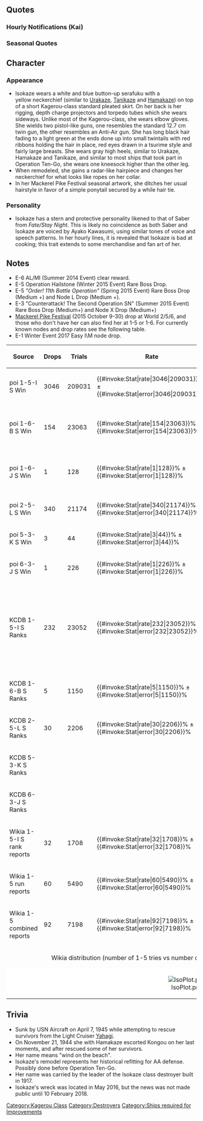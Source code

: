 {{ShipPageHeader}}

==Quotes==
{{ShipQuotes
|Introduction = 陽炎型駆逐艦十二番艦、磯風。大丈夫、私が護ってあげる。
|Introduction/En = I'm the 12th ship of the Kagerou-class destroyers, Isokaze. It's alright, I'll protect you.

|Introduction/Kai = 陽炎型駆逐艦十二番艦、磯風。司令、共に進もう。心配はいらない。
|Introduction/Kai/En = I'm the 12th ship of the Kagerou-class destroyers, Isokaze. We'll move forward together Commander. You don't need to worry.

|Library = 陽炎型駆逐艦十二番艦、磯風だ。<br>戦歴ならあの雪風にも遅れはとらぬ。数々の海戦、決戦に参加し、戦い抜いたんだ。<br>大和・武蔵・金剛・大鳳…彼女達の最期もこの目に焼き付いている。今度こそ…護り抜くさ。
|Library/En = I'm the 12th ship of the Kagerou-class destroyers, Isokaze.<br>I won't lose to Yukikaze in terms of combat experience. I participated in many naval battles and in that decisive battle I fought to the bitter end.<br>Yamato, Musashi, Kongou, Taihou... I witnessed their final moments with my own eyes. This time... I'll protect them.
|Library/Note = Unfortunately Yukikaze witnessed Isokaze's last moments when she went down along with Yamato in Operation Ten-Go.

|Secretary 1 = どうした？
|Secretary 1/En = What's the matter?

|Secretary 1/B Kai = どうした？この磯風に、なにかようか？
|Secretary 1/B Kai/En = What is it? Is there something you want from me?

|Secretary 2 = 司令…笑ってる内にやめような。
|Secretary 2/En = Commander... you should stop while I'm still laughing.

|Secretary 2/Kai = 司令…しつこいのは嫌いではないが、それはどうだろうか。
|Secretary 2/Kai/En = Commander... I don't dislike your persitence, but what are you doing?

|Secretary 3 = いいだろう…この磯風が相手になってやろう。たとえ司令が相手でも容赦なぞしない。
|Secretary 3/En = Alright then... I'll be your opponent. Even if you're my opponent I won't show any mercy.

|Idle = 司令…第十七駆逐隊、いつでも出撃可能だ…可能だぞ。なぁ浜風…浜風？
|Idle/En = Commander... The 17h Destroyer Division is ready to sortie anytime... We're ready... Right Hamakaze... Hamakaze?
|Idle/Note = Hamakaze can be considered Isokaze's closest partner as they were together in almost every action and even sunk in the same battle.

|Secretary Married = 司令、しっかり食べてるか、食べないといざという時生き残れないぞ、生きることも立派な戦いだ、という訳で間宮に行こうか。
|Secretary Married/En = Are you eating well Commander? If you don't eat you won't survive the hard times. Fighting to live is praiseworthy. So with that, let's go to Mamiya's.

|Wedding = 司令、何だ。折り入っての相談というのは。二水戦第十七駆逐隊の編成の話か？何、違う。では浜風のやつが何か？浜風は関係ない…そうか。ん…その指輪を…この磯風に…ん、何…えっ…あ、あの…。
|Wedding/En = What is it Commander? Having a heart to heart with me. Is it about the organisation of the 19th Destroyer Division from the 2nd Torpedo Squadron? What, it's not. Then is it something about Hamakaze? It's nothing to do with her... I see. Hmm... That ring is... for me... Wh-what... Eh... Uh, ummm...

|Looking At Scores = 情報収集も大切だな。
|Looking At Scores/En = Gathering intelligence is important.

|Looking At Scores/Kai = うん。情報の収集は大事だな。
|Looking At Scores/Kai/En = Yes.  Gathering intelligence is important.

|Joining A Fleet = 第十七駆逐隊磯風、推参。
|Joining A Fleet/En = 19th Destroyer Division, Isokaze. Reporting in.

|Equipment 1 = そうだな…改装は必要だ、頼む。
|Equipment 1/En = That's right... remodels are necessary. Please.

|Equipment 2 = ありがたい…これでまた戦える。
|Equipment 2/En = I'm thankful... I can continue to fight with this.

|Equipment 2/B Kai = なるほどな。
|Equipment 2/B Kai/En = I see.

|Equipment 3 = 進もう。
|Equipment 3/En = Forwards.

|Supply = 補給は大事だ。それ無くしては戦えぬ。
|Supply/En = Supplies are important. Without them I can't fight.

|Docking Minor = 少し埃を落としてくるぞ。
|Docking Minor/En = I'm going to dust myself off a little.

|Docking Minor/Kai = 少し戦場の垢を落としてくるぞ。
|Docking Minor/Kai/En = I need a moment to clean off this battlefield grime.

|Docking Major = また戦うために下がるのだ。大丈夫、直ぐに戻るさ。
|Docking Major/En = So I need to retreat again. It's fine, I'll be right back.

|Docking Major/Kai = また戦うために下がるのだ。大丈夫、直ぐに戻る。心配するな。
|Docking Major/Kai/En = So I need to retreat again. It's fine, I'll be right back. So don't worry.

|Docking Complete = やっと修理完了か…ふむ…
|Docking Complete/En = Finally repair completed... hmm...

|Docking Complete/Kai = 修理が完了したようだ…ふむ…
|Docking Complete/Kai/En = Looks like repair has been completed... hmm...

|Construction = 新造艦が完成だ。よかったな。
|Construction/En = A new ship has been completed. That's great.

|Construction/Kai = 新造艦が完成。戦力充実だな。
|Construction/Kai/En = A new ship has been completed. We've bolstered our forces.

|Returning From Sortie = 艦隊が無事帰投したぞ。
|Returning From Sortie/En = The fleet has safely returned to port.

|Starting A Sortie = この磯風が出よう。心配はいらない。
|Starting A Sortie/En = I'm moving out. Don't worry.

|Starting A Sortie/Kai = 磯風、抜錨する。艦隊出撃だ。
|Starting A Sortie/Kai/En = Isokaze, setting sail. The fleet is sortieing.

|Battle Start = 敵艦隊発見。全艦、突撃用意。
|Battle Start/En = Enemy fleet spotted. All ships, prepare to attack.

|Attack = 撃って撃って撃ちまくれ。
|Attack/En = Fire, fire, don't let up.

|Night Battle = 残敵を掃射する。磯風に続け。
|Night Battle/En = Let's rout the remaining enemies. Follow me.

|Night Attack = 磯風の戦歴は伊達ではないぞ！　忘れるな！
|Night Attack/En = My combat experience isn't just for show! Don't forget that!

|Night Attack/Kai = 今の磯風の力、なめないでもらおう！
|Night Attack/Kai/En = You shouldn't underestimate my current strength!

|MVP = ん…また磯風が武勲をたてたというのか。いや…この程度の働きでは何の意味もない。
|MVP/En = Hmmm... I've increased my honours again huh. Well... this standard of performance isn't significant.

|Minor Damage 1 = ちっ…まだまだいける、嘗めるな。
|Minor Damage 1/En = Tch... I can still go on, don't underestimate me.

|Minor Damage 1/B Kai = ちい…この磯風が、信じられん…
|Minor Damage 1/B Kai/En = Tch...I can’t believe this would happen to me...

|Minor Damage 2 = やるなぁ…火力が段違い。だが負けない。
|Minor Damage 2/En = Now you've done it... Such a difference in firepower. But I won't lose.

|Minor Damage 2/Kai = くっ…しかし、まだ航行は可能だ。
|Minor Damage 2/Kai/En = Ugh... But I can still move.

|Major Damage = しまった。こんなところで航行不能になるわけにはいかない。動け、動け。
|Major Damage/En = Oh no. I can't be stranded in a place like this. Move, move!

|Major Damage/B Kai = しれい、すまない、この磯風おいて進んでこれ。頼む。
|Major Damage/B Kai/En = Commander, I’m sorry, please continue on without me. I’m counting on you.

|Sunk = 航行不能か…皆に迷惑をかけるわけにはいかない。雪風、すまん…また頼めるか。
|Sunk/En = I'm stranded huh... I won't drag everyone down with me. Sorry Yukikaze... I have a request of you.
|Sunk/Note = Isokaze was scuttled by Yukikaze...
}}

===Hourly Notifications (Kai)===
{{Shiphourly
| 00JP = 日付が更新された。本日の時報はこの磯風が担当する。なんだ？不満でもあるのか？
| 00EN = The date has changed. I'll be handling the time announcements today. What? You got a problem with that?
|00Note = 
| 01JP = マルヒトマルマルだ。夜だな。
| 01EN = It's 0100. It's night.
|01Note = 
| 02JP = マルフタマルマルだ。夜だ。なんだ？なにか不満なのか？
| 02EN = It's 0200. It's night. What? You have another problem?
|02Note = 
| 03JP = マルサンマルマルだ。がっ…司令、そう難しい顔をされては困る。何が言いたい？
| 03EN = It's 0300. Gah... That displeased look on your face troubles me Commander. You got something to say?
|03Note = 
| 04JP = マルヨンマルマルだ。そろそろ朝だな。司令が何に不満なのか少しわかってきた、が…
| 04EN = It's 0400. It's nearly morning. I think I understand a little what you were displeased about Commander, but...
|04Note = 
| 05JP = マルゴーマルマル。しかし、この磯風に戦闘以外の事を期待されても。努力はするが。
| 05EN = 0500. But, even when I've been entrusted with non-combat things, I'll put in an effort.
|05Note = 
| 06JP = マルロクマルマルだ。朝だな。では、朝食というのを作ってみるか。なんだその目は？
| 06EN = It's 0600. It's morning. Now, shall I go make breakfast? What's with that look?
|06Note = 
| 07JP = マルナナマルマル。大丈夫だ。浜風にやり方は聞いてある。ほら、できたぞ。どうだ？
| 07EN = 0700. It's fine. Hamakaze taught me how to do it. See, it's done. How is it?
|07Note = 
| 08JP = マルハチマルマルだ。司令、どうした？腹が痛いのか？いかんな、戦闘指揮に差し障る。
| 08EN = It's 0800. What's wrong Commander? Do you have a stomachache? That's bad, it'll hinder your command duties.
|08Note = 
| 09JP = マルキューマルマル。司令、腹痛は治まったか？普段の鍛錬が足りないのではないか。
| 09EN = 0900. Is your stomachache better Commander? Are you lacking regular training?
|09Note = 
| 10JP = ヒトマルマルマルだ。よし、演習だな。第十七駆逐隊ならいつでも抜錨可能だ。
| 10EN = It's 1000. Right, it's time for exercises. The 19th Destroyer Division is always ready to set sail.
|10Note = 
| 11JP = ヒトヒトマルマル。昼食も任せておいてくれ。谷風から…あっ、なぜ逃げる。司令！
| 11EN = 1100. Leave lunch to me too. Tanikaze taught... Ah, why are you running away? Commander!
|11Note = 
| 12JP = ヒトフタマルマル。正午だ。司令、谷風がくれた戦闘配食だ。海での握り飯は格別だな。
| 12EN = 1200. It's noon. Here are some military rations Tanikaze gave us Commander. Having rice balls on the sea is quite special.
|12Note = 
| 13JP = ヒトサンマルマル。握り飯美味かったろ？谷風はああ見えて面倒見のいい良い奴なんだ。
| 13EN = 1300. The rice balls were delicious right? She might not look it, but Tanikaze is good at taking care of others.
|13Note = 
| 14JP = ヒトヨンマルマルだ。よし、そろそろ本格的に出撃だな。我が主力艦隊を繰り出そう。
| 14EN = It's 1400. Alright, it's almost time to go on a real sortie. Let's dispatch the main fleet.
|14Note = 
| 15JP = ヒトゴーマルマル。おやつ？いらんいらん。余計なバルジができてしまう。
| 15EN = 1500. A snack? I don't need it. I'll get an unwanted bulge.
|15Note = 
| 16JP = ヒトロクマルマル。司令、手強い敵艦隊を叩こう。陣形はもちろん単縦陣。なに、輪形陣だと？わかってないな。わかってないぞ！
| 16EN = 1600. Let's go fight a tough enemy fleet Commnader. Of course we'll be in line ahead. What, diamond formation? You don't understand, you just don't understand.
|16Note = 
| 17JP = ヒトナナマルマル。司令、そろそろ日が暮れるな。あっという間だな。一日も。
| 17EN = 1700. The day is almost over. The day just flew by.
|17Note = 
| 18JP = ヒトハチマルマルだ。司令、夕しょｋ… なぜ逃げる？大丈夫、浦風が助っ人に来てくれる。
| 18EN = 1800. Commander, dinner... Why are you running away? It's fine, Urakaze will be helping me.
|18Note = 
| 19JP = ヒトキューマルマル。す、少し時間はかかったが夕食の用意ができたぞ。司令、どうだ？
| 19EN = 1900. I-it took a while, but dinner is ready. How is it Commander?
|19Note = 
| 20JP = フタマルマルマル。その茶碗蒸しも浦風が。あっ、その焼き魚こそこの磯風が。美味いか？
| 20EN = 2000, That chawanmushi was made by Urakaze. Ah, that grilled fish was made by me. Is it delicious?
|20Note = 
| 21JP = フタヒトマルマル。浦風が来てくれて助かった…料理というのは難しいものだな。
| 21EN = 2100. Thank goodness Urakaze came to help... Cooking is hard.
|21Note = 
| 22JP = フタフタマルマルだ。もうこんな時間か。よし、夜戦演習だな。第十七駆逐隊、集結だ！
| 22EN = 2200. It's aready this time. Alright, time for night battle exercises. 19th Destroyer Division, assemble!
|22Note = 
| 23JP = フタサンマルマル。司令、本日も一日お疲れだった。明日もよい日だといいな。
| 23EN = 2300. Thank you for your hard work today Commander. I hope tomorrow is a good day too.
|23Note = 
}}

=== Seasonal Quotes ===
{{Shipquoteseasonal
|Fall2015 = 司令、すまない。忘れてくれ。
|Fall2015_EN = Commander, I'm sorry. Forget this happened.
|Fall2015_Clip = {{Audio|file=Isokaze Autumn 2015.ogg}}
|Fall2015_Note = 

|ThirdAnniversary2016 = 司令、艦隊は、三周年を迎えたそうだな。この磯風も誇らしいぞ。 よし、記念の夜間訓練でも始めようか。手加減はせんぞ。
|ThirdAnniversary2016_EN = Commander, it seems our fleet has arrived at its third anniversary. Isokaze feels about it. Alright, let's start some night battle training to celebrate it. I will not go easy.
|ThirdAnniversary2016_Clip = {{Audio|file=Isokaze_Third_Anniversary.ogg}}
|ThirdAnniversary2016_Note = 

|RainySeason2016 = 雨か。梅雨だからな。いや、雨も悪くない。心が…落ち着くだろう？この季節は嫌いではないぞ。
|RainySeason2016_EN = Rain, huh. Because it's the rainy season. No, rain is not bad. I wonder... if I can feel at rest. I do not dislike this season.
|RainySeason2016_Clip = {{Audio|file=Isokaze Rainy Season 2016.ogg}}
|RainySeason2016_Note = 
}}

== Character ==

=== Appearance ===
*Isokaze wears a white and blue button-up serafuku with a yellow neckerchief (similar to [[Urakaze]], [[Tanikaze]] and [[Hamakaze]]) on top of a short Kagerou-class standard pleated skirt. On her back is her rigging, depth charge projectors and torpedo tubes which she wears sideways. Unlike most of the Kagerou-class, she wears elbow gloves. She wields two pistol-like guns, one resembles the standard 12.7 cm twin gun, the other resembles an Anti-Air gun. She has long black hair fading to a light green at the ends done up into small twintails with red ribbons holding the hair in place, red eyes drawn in a tsurime style and fairly large breasts. She wears gray high heels, similar to Urakaze, Hamakaze and Tanikaze, and similar to most ships that took part in Operation Ten-Go, she wears one kneesock higher than the other leg.
*When remodeled, she gains a radar-like hairpiece and changes her neckerchief for what looks like ropes on her collar.
*In her Mackerel Pike Festival seasonal artwork, she ditches her usual hairstyle in favor of a simple ponytail secured by a while hair tie.

=== Personality ===
*Isokaze has a stern and protective personality likened to that of Saber from ''Fate/Stay Night''. This is likely no coincidence as both Saber and Isokaze are voiced by Ayako Kawasumi, using similar tones of voice and speech patterns. In her hourly lines, it is revealed that Isokaze is bad at cooking; this trait extends to some merchandise and fan art of her.

== Notes ==
* E-6 AL/MI (Summer 2014 Event) clear reward.
* E-5 Operation Hailstone (Winter 2015 Event) Rare Boss Drop.
* E-5 ''"Order! 11th Battle Operation"'' (Spring 2015 Event) Rare Boss Drop (Medium +) and Node L Drop (Medium +).
* E-3 "Counterattack! The Second Operation SN" (Summer 2015 Event) Rare Boss Drop (Medium+) and Node X Drop (Medium+)
* [[Mackerel|Mackerel Pike Festival]] (2015 October 9-30) drop at World 2/5/6, and those who don't have her can also find her at 1-5 or 1-6. For currently known nodes and drop rates see the following table.
* E-1 Winter Event 2017 Easy I\M node drop.
{| class="mw-collapsible mw-collapsed wikitable typography-xl-optout" style="width:100%"
|-
!Source
!Drops
!Trials
!Rate
!Trials for 60% and 80% rate
!Note
|-
|poi 1-5-I S Win
|3046
|209031
|{{#invoke:Stat|rate|3046|209031}}% ± {{#invoke:Stat|error|3046|209031}}%
|{{#invoke:Stat|trials|3046|209031|60}}, {{#invoke:Stat|trials|3046|209031|80}}
|
|-
|poi 1-6-B S Win
|154
|23063
|{{#invoke:Stat|rate|154|23063}}% ± {{#invoke:Stat|error|154|23063}}%
|{{#invoke:Stat|trials|154|23063|60}}, {{#invoke:Stat|trials|154|23063|80}}
|"Trials" include S win no drop
|-
|poi 1-6-J S Win
|1
|128
|{{#invoke:Stat|rate|1|128}}% ± {{#invoke:Stat|error|1|128}}%
|{{#invoke:Stat|trials|1|128|60}}, {{#invoke:Stat|trials|1|128|80}}
|"Trials" include S win no drop
|-
|poi 2-5-L S Win
|340
|21174
|{{#invoke:Stat|rate|340|21174}}% ± {{#invoke:Stat|error|340|21174}}%
|{{#invoke:Stat|trials|340|21174|60}}, {{#invoke:Stat|trials|340|21174|80}}
|
|-
|poi 5-3-K S Win
|3
|44
|{{#invoke:Stat|rate|3|44}}% ± {{#invoke:Stat|error|3|44}}%
|{{#invoke:Stat|trials|3|44|60}}, {{#invoke:Stat|trials|3|44|80}}
|
|-
|poi 6-3-J S Win
|1
|226
|{{#invoke:Stat|rate|1|226}}% ± {{#invoke:Stat|error|1|226}}%
|{{#invoke:Stat|trials|1|226|60}}, {{#invoke:Stat|trials|1|226|80}}
|
|-
|KCDB 1-5-I S Ranks
|232
|23052
|{{#invoke:Stat|rate|232|23052}}% ± {{#invoke:Stat|error|232|23052}}%
|{{#invoke:Stat|trials|232|23052|60}}, {{#invoke:Stat|trials|232|23052|80}}
|Decreased from 1.5% ± 0.5%<br>"Trials" include people who already have/had her
|-
|KCDB 1-6-B S Ranks
|5
|1150
|{{#invoke:Stat|rate|5|1150}}% ± {{#invoke:Stat|error|5|1150}}%
|{{#invoke:Stat|trials|5|1150|60}}, {{#invoke:Stat|trials|5|1150|80}}
|
|-
|KCDB 2-5-L S Ranks
|30
|2206
|{{#invoke:Stat|rate|30|2206}}% ± {{#invoke:Stat|error|30|2206}}%
|{{#invoke:Stat|trials|30|2206|60}}, {{#invoke:Stat|trials|30|2206|80}}
|
|-
|KCDB 5-3-K S Ranks
|
|
|
|
|
|-
|KCDB 6-3-J S Ranks
|
|
|
|
|
|-
|Wikia 1-5-I S rank reports
|32
|1708
|{{#invoke:Stat|rate|32|1708}}% ± {{#invoke:Stat|error|32|1708}}%
|{{#invoke:Stat|trials|32|1708|60}}, {{#invoke:Stat|trials|32|1708|80}}
|
|-
|Wikia 1-5 run reports
|60
|5490
|{{#invoke:Stat|rate|60|5490}}% ± {{#invoke:Stat|error|60|5490}}%
|{{#invoke:Stat|trials|60|5490|60}}, {{#invoke:Stat|trials|60|5490|80}}
|# runs > # S ranks
|-
|Wikia 1-5 combined reports
|92
|7198
|{{#invoke:Stat|rate|92|7198}}% ± {{#invoke:Stat|error|92|7198}}%
|{{#invoke:Stat|trials|92|7198|60}}, {{#invoke:Stat|trials|92|7198|80}}
|
|-
| colspan="6" align="center" |Wikia distribution (number of 1-5 tries vs number of people who got her in this amount of tries)
|-
| colspan="6" align="center" style="background:white;" |[[File:IsoPlot.png]]
|}

==Trivia==
* Sunk by USN Aircraft on April 7, 1945 while attempting to rescue survivors from the Light Cruiser [[Yahagi]].
* On November 21, 1944 she with Hamakaze escorted Kongou on her last moments, and after rescued some of her survivors.
* Her name means "wind on the beach".
* Isokaze's remodel represents her historical refitting for AA defense. Possibly done before Operation Ten-Go.
* Her name was carried by the leader of the Isokaze class destroyer built in 1917.
* Isokaze's wreck was located in May 2016, but the news was not made public until 10 February 2018.

{{ShipPageFooter}}
[[Category:Kagerou Class]]
[[Category:Destroyers]]
[[Category:Ships required for Improvements]]